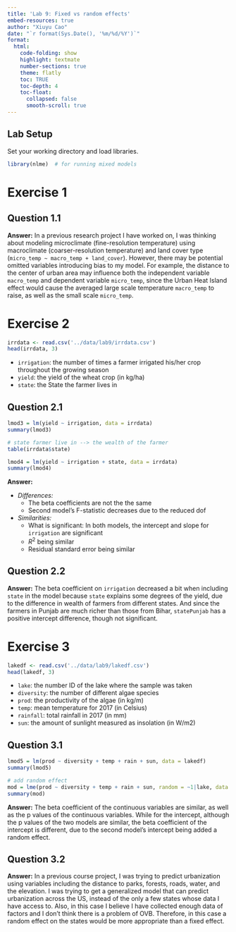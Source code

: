 ```yaml
---
title: 'Lab 9: Fixed vs random effects'
embed-resources: true
author: "Xiuyu Cao"
date: "`r format(Sys.Date(), '%m/%d/%Y')`"
format:
  html:
    code-folding: show
    highlight: textmate
    number-sections: true
    theme: flatly
    toc: TRUE
    toc-depth: 4
    toc-float:
      collapsed: false
      smooth-scroll: true
---
```


## Lab Setup
Set your working directory and load libraries.
```r
library(nlme)  # for running mixed models
```

# Exercise 1
## Question 1.1
**Answer:** In a previous research project I have worked on, I was thinking about modeling microclimate (fine-resolution temperature) using macroclimate (coarser-resolution temperature) and land cover type (`micro_temp ~ macro_temp + land_cover`). However, there may be potential omitted variables introducing bias to my model. For example, the distance to the center of urban area may influence both the independent variable `macro_temp` and dependent variable `micro_temp`, since the Urban Heat Island effect would cause the averaged large scale temperature `macro_temp` to raise, as well as the small scale `micro_temp`.


# Exercise 2
```r
irrdata <- read.csv('../data/lab9/irrdata.csv')
head(irrdata, 3)
```

* `irrigation`: the number of times a farmer irrigated his/her crop throughout the growing season
* `yield`: the yield of the wheat crop (in kg/ha)
* `state`: the State the farmer lives in

## Question 2.1
```r
lmod3 = lm(yield ~ irrigation, data = irrdata)
summary(lmod3)

# state farmer live in --> the wealth of the farmer
table(irrdata$state)

lmod4 = lm(yield ~ irrigation + state, data = irrdata)
summary(lmod4)
```
**Answer:**

* *Differences:* 
  * The beta coefficients are not the the same
  * Second model's F-statistic decreases due to the reduced dof
* *Similarities:*
  * What is significant: In both models, the intercept and slope for `irrigation` are significant
  * $R^2$ being similar
  * Residual standard error being similar


## Question 2.2
**Answer:** The beta coefficient on `irrigation` decreased a bit when including `state` in the model because `state` explains some degrees of the yield, due to the difference in wealth of farmers from different states. And since the farmers in Punjab are much richer than those from Bihar, `statePunjab` has a positive intercept difference, though not significant.


# Exercise 3
```r
lakedf <- read.csv('../data/lab9/lakedf.csv')
head(lakedf, 3)
```
* `lake`: the number ID of the lake where the sample was taken
* `diversity`: the number of different algae species
* `prod`: the productivity of the algae (in kg/m)
* `temp`: mean temperature for 2017 (in Celsius)
* `rainfall`: total rainfall in 2017 (in mm)
* `sun`: the amount of sunlight measured as insolation (in W/m2)

## Question 3.1
```r
lmod5 = lm(prod ~ diversity + temp + rain + sun, data = lakedf)
summary(lmod5)

# add random effect
mod = lme(prod ~ diversity + temp + rain + sun, random = ~1|lake, data = lakedf)
summary(mod)
```
**Answer:** The beta coefficient of the continuous variables are similar, as well as the p values of the continuous variables. While for the intercept, although the p values of the two models are similar, the beta coefficient of the intercept is different, due to the second model's intercept being added a random effect.

## Question 3.2
**Answer:** In a previous course project, I was trying to predict urbanization using variables including the distance to parks, forests, roads, water, and the elevation. I was trying to get a generalized model that can predict urbanization across the US, instead of the only a few states whose data I have access to. Also, in this case I believe I have collected enough data of factors and I don't think there is a problem of OVB. Therefore, in this case a random effect on the states would be more appropriate than a fixed effect.

